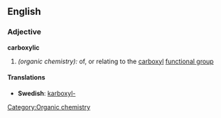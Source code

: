 ==English==
===Adjective===
'''carboxylic'''
#''(organic chemistry):'' of, or relating to the [[carboxyl]] [[functional group]]

====Translations====
*'''Swedish''': [[karboxyl-]]

[[Category:Organic chemistry]]